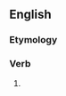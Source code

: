 ==English==

===Etymology===
{{suffix|en|survey|eth}}

===Verb===
{{head|en|verb form}}

# {{en-archaic third-person singular of|survey}}